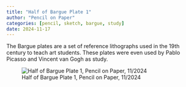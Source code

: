 ```yaml
---
title: "Half of Bargue Plate 1"
author: "Pencil on Paper"
categories: [pencil, sketch, bargue, study]
date: 2024-11-17
---
```


The Bargue plates are a set of reference lithographs used in the 19th century to teach art students. These plates were even used by Pablo Picasso and Vincent van Gogh as study.

![Half of Bargue Plate 1, Pencil on Paper, 11/2024](IMG_0743.jpg)
